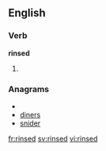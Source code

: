 
==English==

===Verb===
'''rinsed'''

# {{past of|[[rinse]]}}

===Anagrams===
* {{alphagram|deinrs}}
* [[diners#English|diners]]
* [[snider#English|snider]]

[[fr:rinsed]]
[[sv:rinsed]]
[[vi:rinsed]]